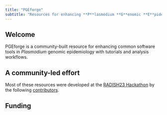```yaml
---
title: "PGEforge"
subtitle: "Resources for enhancing **P**lasmodium **G**enomic **E**pidemiology analysis tools"
---
```


## Welcome

PGEforge is a community-built resource for enhancing common software tools in *Plasmodium* genomic epidemiology with tutorials and analysis workflows. 

## A community-led effort

Most of these resources were developed at the [RADISH23 Hackathon](website_docs/radish23.qmd) by the following [contributors](website_docs/contributors.qmd).

## Funding 



